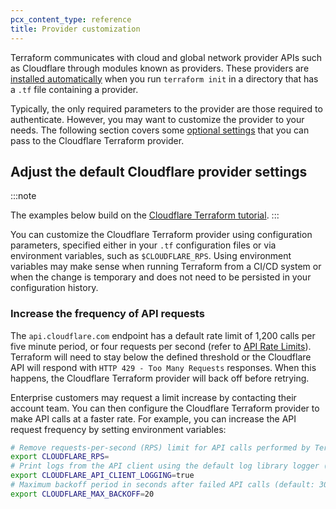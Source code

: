 ```yaml
---
pcx_content_type: reference
title: Provider customization
---
```


Terraform communicates with cloud and global network provider APIs such as Cloudflare through modules known as providers. These providers are [installed automatically](/terraform/tutorial/initialize-terraform/#2-initialize-terraform-and-the-cloudflare-provider) when you run `terraform init` in a directory that has a `.tf` file containing a provider.

Typically, the only required parameters to the provider are those required to authenticate. However, you may want to customize the provider to your needs. The following section covers some [optional settings](https://www.terraform.io/docs/providers/cloudflare/#argument-reference) that you can pass to the Cloudflare Terraform provider.

## Adjust the default Cloudflare provider settings

:::note

The examples below build on the [Cloudflare Terraform tutorial](/terraform/tutorial/).
:::

You can customize the Cloudflare Terraform provider using configuration parameters, specified either in your `.tf` configuration files or via environment variables, such as `$CLOUDFLARE_RPS`. Using environment variables may make sense when running Terraform from a CI/CD system or when the change is temporary and does not need to be persisted in your configuration history.

### Increase the frequency of API requests

The `api.cloudflare.com` endpoint has a default rate limit of 1,200 calls per five minute period, or four requests per second (refer to [API Rate Limits](/fundamentals/api/reference/limits/)). Terraform will need to stay below the defined threshold or the Cloudflare API will respond with `HTTP 429 - Too Many Requests` responses. When this happens, the Cloudflare Terraform provider will back off before retrying.

Enterprise customers may request a limit increase by contacting their account team. You can then configure the Cloudflare Terraform provider to make API calls at a faster rate. For example, you can increase the API request frequency by setting environment variables:

```sh
# Remove requests-per-second (RPS) limit for API calls performed by Terraform (default: 4).
export CLOUDFLARE_RPS=
# Print logs from the API client using the default log library logger (default: false).
export CLOUDFLARE_API_CLIENT_LOGGING=true
# Maximum backoff period in seconds after failed API calls (default: 30).
export CLOUDFLARE_MAX_BACKOFF=20
```
